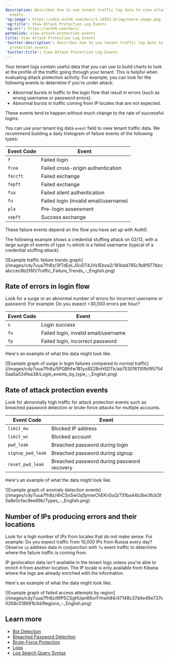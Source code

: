```yaml
---
description: Describes how to use tenant traffic log data to view attack protection
  events.
'og:image': https://cdn2.auth0.com/docs/1.14553.0/img/share-image.png
'og:title': View Attack Protection Log Events
'og:url': https://auth0.com/docs/
permalink: view-attack-protection-events
title: View Attack Protection Log Events
'twitter:description': Describes how to use tenant traffic log data to view attack
  protection events.
'twitter:title': View Attack Protection Log Events
---
```

Your tenant logs contain useful data that you can use to build charts to look at the profile of the traffic going through your tenant. This is helpful when evaluating <Tooltip tip="Attack Protection: Features that Auth0 provides to detect and mitigate attacks, including brute-force protection, suspicious IP throttling, breached password detection, bot detection, and adaptive multi-factor authentication." cta="View Glossary" href="/docs/glossary?term=attack+protection">attack protection</Tooltip> activity. For example, you can look for the following events to determine if you're under attack:

* Abnormal bursts in traffic to the login flow that result in errors (such as wrong username or password errors).
* Abnormal bursts in traffic coming from IP locales that are not expected.

These events tend to happen without much change to the rate of successful logins.

You can use your tenant log data `event` field to view tenant traffic data. We recommend building a daily histogram of failure events of the following types:

<table class="table"><thead>
<tr>
<th><strong>Event Code</strong></th>
<th><strong>Event</strong></th>
</tr>
</thead>
<tbody>
<tr>
<td><code>f</code></td>
<td>Failed login</td>
</tr>
<tr>
<td><code>fcoa</code></td>
<td>Failed cross-origin authentication</td>
</tr>
<tr>
<td><code>feccft</code></td>
<td>Failed exchange</td>
</tr>
<tr>
<td><code>fepft</code></td>
<td>Failed exchange</td>
</tr>
<tr>
<td><code>fsa</code></td>
<td>Failed silent authentication</td>
</tr>
<tr>
<td><code>fu</code></td>
<td>Failed login (invalid email/username)</td>
</tr>
<tr>
<td><code>pla</code></td>
<td>Pre-login assessment</td>
</tr>
<tr>
<td><code>sepft</code></td>
<td>Success exchange</td>
</tr>
</tbody>
</table>

These failure events depend on the flow you have set up with Auth0.

The following example shows a credential stuffing attack on 02/13, with a large surge of events of type `fu` which is a failed username (typical of a credential stuffing attack).

<Frame>![Example traffic failure trends graph](/images/cdy7uua7fh8z/3fTdEeLJSvDT4JVs1Ebza2/181bdd785c1b8f977bbcabccec8b2f80/Traffic_Failure_Trends_-_English.png)</Frame>

## Rate of errors in login flow

Look for a surge or an abnormal number of errors for incorrect username or password. For example: Do you expect >30,000 errors per hour?

<table class="table"><thead>
<tr>
<th>Event Code</th>
<th>Event</th>
</tr>
</thead>
<tbody>
<tr>
<td><code>s</code></td>
<td>Login success</td>
</tr>
<tr>
<td><code>fu</code></td>
<td>Failed login, invalid email/username</td>
</tr>
<tr>
<td><code>fp</code></td>
<td>Failed login, incorrect password</td>
</tr>
</tbody>
</table>

Here's an example of what the data might look like.

<Frame>![Example graph of surge in login failures compared to normal traffic](/images/cdy7uua7fh8z/5PQBhfw1B1yx8S2BnHSDTk/ab753016110fbf957540aa5a534fea38/Login_events_by_type_-_English.png)</Frame>

## Rate of attack protection events

Look for abnormally high traffic for attack protection events such as <Tooltip tip="Breached Password Detection: Form of attack protection in which Auth0 notifies your users if they use a username/password combination that has been compromised in a data leak on a third-party website or app." cta="View Glossary" href="/docs/glossary?term=breached+password+detection">breached password detection</Tooltip> or brute-force attacks for multiple accounts.

<table class="table"><thead>
<tr>
<th>Event Code</th>
<th>Event</th>
</tr>
</thead>
<tbody>
<tr>
<td><code>limit_mu</code></td>
<td>Blocked IP address</td>
</tr>
<tr>
<td><code>limit_wc</code></td>
<td>Blocked account</td>
</tr>
<tr>
<td><code>pwd_leak</code></td>
<td>Breached password during login</td>
</tr>
<tr>
<td><code>signup_pwd_leak</code></td>
<td>Breached password during signup</td>
</tr>
<tr>
<td><code>reset_pwd_leak</code></td>
<td>Breached password during password recovery</td>
</tr>
</tbody>
</table>

Here's an example of what the data might look like.

<Frame>![Example graph of anomaly detection events](/images/cdy7uua7fh8z/4hCSxSwOq5jmiwChEKnSuQ/731ba44b3be3fcb3f5a8e0cfac9ee89b/Types_-_English.png)</Frame>

## Number of IPs producing errors and their locations

Look for a high number of IPs from locales that do not make sense. For example: Do you expect traffic from 10,000 IPs from Russia every day? Observe `ip` address data in conjunction with `fu` event traffic to determine where the failure traffic is coming from.

IP geolocation data isn't available in the tenant logs unless you're able to enrich it from another location. The IP locale is only available from Kibana where the logs are already enriched with the information.

Here's an example of what the data might look like:

<Frame>![Example graph of failed access attempts by region](/images/cdy7uua7fh8z/6fP5CSgHUpn66orFrhwh84/47148c37d4e49e737c0268c518991b3d/Regions_-_English.png)</Frame>

## Learn more

* [Bot Detection](/docs/secure/attack-protection/bot-detection)
* [Breached Password Detection](/docs/secure/attack-protection/breached-password-detection)
* [Brute-Force Protection](/docs/secure/attack-protection/brute-force-protection)
* [Logs](/docs/deploy-monitor/logs)
* [Log Search Query Syntax](/docs/deploy-monitor/logs/log-search-query-syntax)